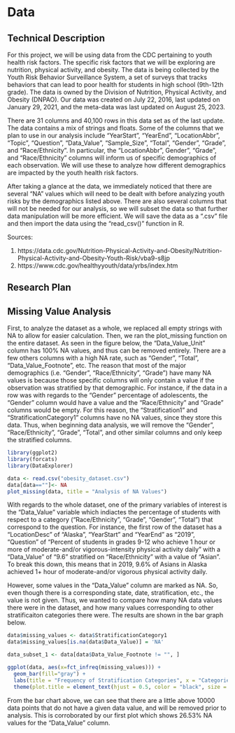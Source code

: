 # Data

## Technical Description

For this project, we will be using data from the CDC pertaining to youth health risk factors. The specific risk factors that we will be exploring are nutrition, physical activity, and obesity. The data is being collected by the Youth Risk Behavior Surveillance System, a set of surveys that tracks behaviors that can lead to poor health for students in high school (9th-12th grade). The data is owned by the Division of Nutrition, Physical Activity, and Obesity (DNPAO). Our data was created on July 22, 2016, last updated on January 29, 2021, and the meta-data was last updated on August 25, 2023. 

There are 31 columns and 40,100 rows in this data set as of the last update. The data contains a mix of strings and floats. Some of the columns that we plan to use in our analysis include "YearStart", "YearEnd", "LocationAbbr", "Topic", "Question", "Data_Value", "Sample_Size", "Total", "Gender", "Grade", and "Race/Ethnicity". In particular, the "LocationAbbr", Gender", "Grade", and "Race/Ethnicity" columns will inform us of specific demographics of each observation. We will use these to analyze how different demographics are impacted by the youth health risk factors.  

After taking a glance at the data, we immediately noticed that there are several "NA" values which will need to be dealt with before analyzing youth risks by the demographics listed above. There are also several columns that will not be needed for our analysis, so we will subset the data so that further data manipulation will be more efficient. We will save the data as a ".csv" file and then import the data using the "read_csv()" function in R.

Sources:

1. https://data.cdc.gov/Nutrition-Physical-Activity-and-Obesity/Nutrition-Physical-Activity-and-Obesity-Youth-Risk/vba9-s8jp 
2. https://www.cdc.gov/healthyyouth/data/yrbs/index.htm 

## Research Plan

## Missing Value Analysis
First, to analyze the dataset as a whole, we replaced all empty strings with NA to allow for easier calculation. Then, we ran the plot_missing function on the entire dataset. As seen in the figure below, the "Data_Value_Unit" column has 100% NA values, and thus can be removed entirely. There are a few others columns with a high NA rate, such as "Gender", "Total", "Data_Value_Footnote", etc. The reason that most of the major demographics (i.e. "Gender", "Race/Ethnicity", "Grade") have many NA values is because those specific columns will only contain a value if the observation was stratified by that demographic. For instance, if the data in a row was with regards to the "Gender" percentage of adolescents, the "Gender" column would have a value and the "Race/Ethnicity" and "Grade" columns would be empty. For this reason, the "Stratification1" and "StratificationCategory1" columns have no NA values, since they store this data. Thus, when beginning data analysis, we will remove the "Gender", "Race/Ethnicity", "Grade", "Total", and other similar columns and only keep the stratified columns. 

```r
library(ggplot2)
library(forcats)
library(DataExplorer)

data <- read.csv("obesity_dataset.csv")
data[data==""]<- NA
plot_missing(data, title = "Analysis of NA Values")


```
With regards to the whole dataset, one of the primary variables of interest is the "Data_Value" variable which indiactes the percentage of students with respect to a category ("Race/Ethnicity", "Grade", "Gender", "Total") that correspond to the question. For instance, the first row of the dataset has a "LocationDesc" of "Alaska", "YearStart" and "YearEnd" as "2019", "Question" of "Percent of students in grades 9-12 who achieve 1 hour or more of moderate-and/or vigorous-intensity physical activity daily" with a "Data_Value" of "9.6" stratified on "Race/Ethnicity" with a value of "Asian". To break this down, this means that in 2019, 9.6% of Asians in Alaska achieved 1+ hour of moderate-and/or vigorous physical activity daily. 

However, some values in the "Data_Value" column are marked as NA. So, even though there is a corresponding state, date, stratification, etc., the value is not given. Thus, we wanted to compare how many NA data values there were in the dataset, and how many values corresponding to other stratificaiton categories there were. The results are shown in the bar graph below. 

```r
data$missing_values <- data$StratificationCategory1
data$missing_values[is.na(data$Data_Value)] = 'NA'

data_subset_1 <- data[data$Data_Value_Footnote != "", ]

ggplot(data, aes(x=fct_infreq(missing_values))) +
  geom_bar(fill="gray") +
  labs(title = "Frequency of Stratification Categories", x = "Categories", y = "Frequency") +
  theme(plot.title = element_text(hjust = 0.5, color = "black", size = 14, face = "bold"))

```
From the bar chart above, we can see that there are a little above 10000 data points that do not have a given data value, and will be removed prior to analysis. This is corroborated by our first plot which shows 26.53% NA values for the "Data_Value" column. 



